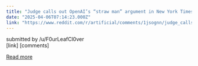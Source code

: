 ```yaml
---
title: "Judge calls out OpenAI’s “straw man” argument in New York Times copyright suit"
date: "2025-04-06T07:14:23.000Z"
link: "https://www.reddit.com/r/artificial/comments/1jsognn/judge_calls_out_openais_straw_man_argument_in_new/"
---
```


submitted by    /u/F0urLeafCl0ver  
 [link]   [comments]

[Read more](https://www.reddit.com/r/artificial/comments/1jsognn/judge_calls_out_openais_straw_man_argument_in_new/)
